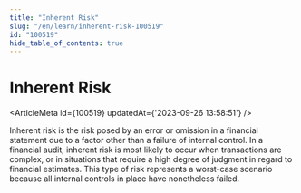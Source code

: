 ```yaml
---
title: "Inherent Risk"
slug: "/en/learn/inherent-risk-100519"
id: "100519"
hide_table_of_contents: true
---
```



# Inherent Risk

<ArticleMeta id={100519} updatedAt={'2023-09-26 13:58:51'} />
<div className='border-solid border-b border-t-0 my-4 border-[var(--ifm-color-gray-300)]' />

Inherent risk is the risk posed by an error or omission in a financial statement due to a factor other than a failure of internal control. In a financial audit, inherent risk is most likely to occur when transactions are complex, or in situations that require a high degree of judgment in regard to financial estimates. This type of risk represents a worst-case scenario because all internal controls in place have nonetheless failed.
